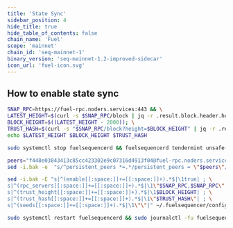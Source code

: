 ```yaml
---
title: 'State Sync'
sidebar_position: 4
hide_title: true
hide_table_of_contents: false
chain_name: 'Fuel'
scope: 'mainnet'
chain_id: 'seq-mainnet-1'
binary_version: 'seq-mainnet-1.2-improved-sidecar'
icon_url: 'fuel-icon.svg'
---
```



<PageTitle
  iconUrl="img/fuel-icon.svg"
  title="Fuel State Sync"
  chainId="seq-mainnet-1"
  version="seq-mainnet-1.2-improved-sidecar"
/>

## How to enable state sync

```bash
SNAP_RPC=https://fuel-rpc.noders.services:443 && \
LATEST_HEIGHT=$(curl -s $SNAP_RPC/block | jq -r .result.block.header.height); \
BLOCK_HEIGHT=$((LATEST_HEIGHT - 2000)); \
TRUST_HASH=$(curl -s "$SNAP_RPC/block?height=$BLOCK_HEIGHT" | jq -r .result.block_id.hash) && \
echo $LATEST_HEIGHT $BLOCK_HEIGHT $TRUST_HASH
```

```bash
sudo systemctl stop fuelsequencerd && fuelsequencerd tendermint unsafe-reset-all --home ~/.fuelsequencer --keep-addr-book
```

```bash
peers="f448e03843413c85cc423302e9c07316d4913f04@fuel-rpc.noders.services:38556"
sed -i.bak -e  "s/^persistent_peers *=.*/persistent_peers = \"$peers\"/" ~/.fuelsequencer/config/config.toml
```

```bash
sed -i.bak -E "s|^(enable[[:space:]]+=[[:space:]]+).*$|\1true| ; \
s|^(rpc_servers[[:space:]]+=[[:space:]]+).*$|\1\"$SNAP_RPC,$SNAP_RPC\"| ; \
s|^(trust_height[[:space:]]+=[[:space:]]+).*$|\1$BLOCK_HEIGHT| ; \
s|^(trust_hash[[:space:]]+=[[:space:]]+).*$|\1\"$TRUST_HASH\"| ; \
s|^(seeds[[:space:]]+=[[:space:]]+).*$|\1\"\"|" ~/.fuelsequencer/config/config.toml
```

```bash
sudo systemctl restart fuelsequencerd && sudo journalctl -fu fuelsequencerd --no-hostname -o cat
```
